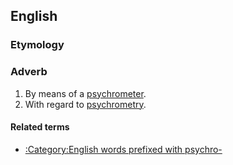==English==

===Etymology===
{{suffix|en|psychrometric|ally}}

===Adverb===
{{en-adv}}

# By means of a [[psychrometer]].
# With regard to [[psychrometry]].

====Related terms====
* [[:Category:English words prefixed with psychro-]]
